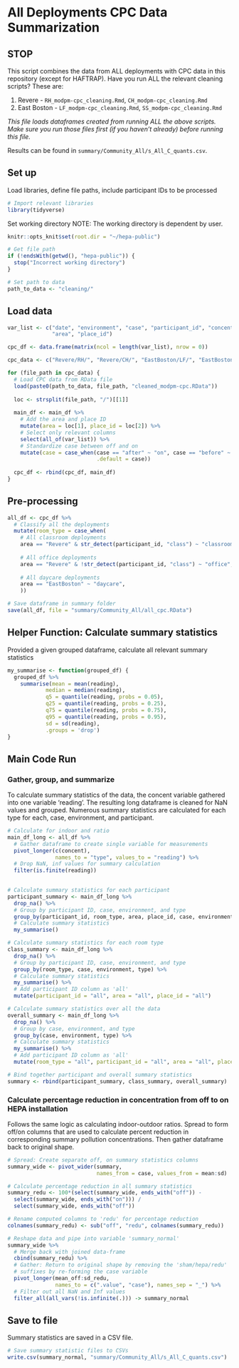 # All Deployments CPC Data Summarization

## STOP

This script combines the data from ALL deployments with CPC data in this repository (except for HAFTRAP). Have you run ALL the relevant cleaning scripts? These are:

1. Revere - `RH_modpm-cpc_cleaning.Rmd`, `CH_modpm-cpc_cleaning.Rmd`
2. East Boston - `LF_modpm-cpc_cleaning.Rmd`, `SS_modpm-cpc_cleaning.Rmd`

*This file loads  dataframes created from running ALL the above scripts. Make sure you run those files first (if you haven't already) before running this file.*

Results can be found in `summary/Community_All/s_All_C_quants.csv`.

## Set up
Load libraries, define file paths, include participant IDs to be processed
```r
# Import relevant libraries
library(tidyverse)
```

Set working directory
NOTE: The working directory is dependent by user. 
```r
knitr::opts_knit$set(root.dir = "~/hepa-public")
```

```r
# Get file path
if (!endsWith(getwd(), "hepa-public")) {
  stop("Incorrect working directory")
}
```

```r
# Set path to data
path_to_data <- "cleaning/"
```

## Load data
```r
var_list <- c("date", "environment", "case", "participant_id", "concent", 
              "area", "place_id")

cpc_df <- data.frame(matrix(ncol = length(var_list), nrow = 0))

cpc_data <- c("Revere/RH/", "Revere/CH/", "EastBoston/LF/", "EastBoston/SS/")

for (file_path in cpc_data) {
  # Load CPC data from RData file
  load(paste0(path_to_data, file_path, "cleaned_modpm-cpc.RData"))
  
  loc <- strsplit(file_path, "/")[[1]]
  
  main_df <- main_df %>%
    # Add the area and place ID
    mutate(area = loc[1], place_id = loc[2]) %>%
    # Select only relevant columns
    select(all_of(var_list)) %>%
    # Standardize case between off and on
    mutate(case = case_when(case == "after" ~ "on", case == "before" ~ "off",
                            .default = case))
                                 
  cpc_df <- rbind(cpc_df, main_df)
}
```

## Pre-processing
```r
all_df <- cpc_df %>%
  # Classify all the deployments
  mutate(room_type = case_when(
    # All classroom deployments
    area == "Revere" & str_detect(participant_id, "class") ~ "classroom",
    
    # All office deployments
    area == "Revere" & !str_detect(participant_id, "class") ~ "office",
    
    # All daycare deployments
    area == "EastBoston" ~ "daycare",
    ))
```

```r
# Save dataframe in summary folder
save(all_df, file = "summary/Community_All/all_cpc.RData")
```


## Helper Function: Calculate summary statistics
Provided a given grouped dataframe, calculate all relevant summary statistics
```r
my_summarise <- function(grouped_df) {
  grouped_df %>%
    summarise(mean = mean(reading),
            median = median(reading), 
            q5 = quantile(reading, probs = 0.05), 
            q25 = quantile(reading, probs = 0.25),
            q75 = quantile(reading, probs = 0.75),
            q95 = quantile(reading, probs = 0.95),
            sd = sd(reading),
            .groups = 'drop')
}
```


## Main Code Run
### Gather, group, and summarize
To calculate summary statistics of the data, the concent variable gathered into one variable 'reading'. The resulting long dataframe is cleaned for NaN values and grouped. Numerous summary statistics are calculated for each type for each, case, environment, and participant.

```r
# Calculate for indoor and ratio
main_df_long <- all_df %>%
  # Gather dataframe to create single variable for measurements
  pivot_longer(c(concent), 
               names_to = "type", values_to = "reading") %>%
  # Drop NaN, inf values for summary calculation
  filter(is.finite(reading))
  

# Calculate summary statistics for each participant
participant_summary <- main_df_long %>%
  drop_na() %>%
  # Group by participant ID, case, environment, and type
  group_by(participant_id, room_type, area, place_id, case, environment, type) %>%
  # Calculate summary statistics
  my_summarise()

# Calculate summary statistics for each room type
class_summary <- main_df_long %>%
  drop_na() %>%
  # Group by participant ID, case, environment, and type
  group_by(room_type, case, environment, type) %>%
  # Calculate summary statistics
  my_summarise() %>%
  # Add participant ID column as 'all'
  mutate(participant_id = "all", area = "all", place_id = "all")

# Calculate summary statistics over all the data
overall_summary <- main_df_long %>%
  drop_na() %>%
  # Group by case, environment, and type
  group_by(case, environment, type) %>%
  # Calculate summary statistics
  my_summarise() %>%
  # Add participant ID column as 'all'
  mutate(room_type = "all", participant_id = "all", area = "all", place_id = "all")
```

```r
# Bind together participant and overall summary statistics
summary <- rbind(participant_summary, class_summary, overall_summary)
```

### Calculate percentage reduction in concentration from off to on HEPA installation
Follows the same logic as calculating indoor-outdoor ratios. Spread to form 
off/on columns that are used to calculate percent reduction in corresponding
summary pollution concentrations. Then gather dataframe back to original shape.
```r
# Spread: Create separate off, on summary statistics columns
summary_wide <- pivot_wider(summary, 
                            names_from = case, values_from = mean:sd)

# Calculate percentage reduction in all summary statistics
summary_redu <- 100*(select(summary_wide, ends_with("off")) - 
  select(summary_wide, ends_with("on"))) / 
  select(summary_wide, ends_with("off"))

# Rename computed columns to 'redu' for percentage reduction
colnames(summary_redu) <- sub("off", "redu", colnames(summary_redu))

# Reshape data and pipe into variable 'summary_normal'
summary_wide %>%
  # Merge back with joined data-frame
  cbind(summary_redu) %>%
  # Gather: Return to original shape by removing the 'sham/hepa/redu'
  # suffixes by re-forming the case variable
  pivot_longer(mean_off:sd_redu, 
               names_to = c(".value", "case"), names_sep = "_") %>%
  # Filter out all NaN and Inf values
  filter_all(all_vars(!is.infinite(.))) -> summary_normal
```

## Save to file
Summary statistics are saved in a CSV file.
```r
# Save summary statistic files to CSVs
write.csv(summary_normal, "summary/Community_All/s_All_C_quants.csv")
```
